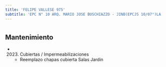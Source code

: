 ```yaml
---
title: 'FELIPE VALLESE 975'
subtitle: 'EPC N° 10 ARQ. MARIO JOSE BUSCHIAZZO - JINB(EPCJS 10/07°)LA VELETA DE CABALLITO'
---
```


#


## Mantenimiento

*  (2023) Cubiertas / Impermeabilizaciones 
    + Reemplazo chapas cubierta Salas Jardin



